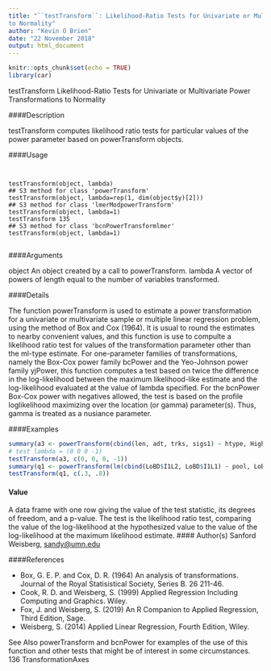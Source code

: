 ```yaml
---
title: "``testTransform``: Likelihood-Ratio Tests for Univariate or Multivariate Power Transformations
to Normality"
author: "Kevin O Brien"
date: "22 November 2018"
output: html_document
---
```


```r
knitr::opts_chunk$set(echo = TRUE)
library(car)
```

testTransform Likelihood-Ratio Tests for Univariate or Multivariate Power Transformations
to Normality

####Description

testTransform computes likelihood ratio tests for particular values of the power parameter based
on powerTransform objects.

####Usage
<pre><code>

testTransform(object, lambda)
## S3 method for class 'powerTransform'
testTransform(object, lambda=rep(1, dim(object$y)[2]))
## S3 method for class 'lmerModpowerTransform'
testTransform(object, lambda=1)
testTransform 135
## S3 method for class 'bcnPowerTransformlmer'
testTransform(object, lambda=1)

</code></pre>

####Arguments

object An object created by a call to powerTransform.
lambda A vector of powers of length equal to the number of variables transformed.

####Details

The function powerTransform is used to estimate a power transformation for a univariate or multivariate sample or multiple linear regression problem, using the method of Box and Cox (1964). It
is usual to round the estimates to nearby convenient values, and this function is use to compulte a likelihood ratio test for values of the transformation parameter other than the ml-type estimate.
For one-parameter families of transformations, namely the Box-Cox power family bcPower and the Yeo-Johnson power family yjPower, this function computes a test based on twice the difference in
the log-likelihood between the maximum likelihood-like estimate and the log-likelihood evaluated at the value of lambda specified.
For the bcnPower Box-Cox power with negatives allowed, the test is based on the profile loglikelihood maximizing over the location (or gamma) parameter(s). Thus, gamma is treated as a nusiance
parameter.


####Examples

```r

summary(a3 <- powerTransform(cbind(len, adt, trks, sigs1) ~ htype, Highway1))
# test lambda = (0 0 0 -1)
testTransform(a3, c(0, 0, 0, -1))
summary(q1 <- powerTransform(lm(cbind(LoBD$I1L2, LoBD$I1L1) ~ pool, LoBD), family="bcnPower"))
testTransform(q1, c(.3, .8))
```

#### Value
A data frame with one row giving the value of the test statistic, its degrees of freedom, and a p-value.
The test is the likelihood ratio test, comparing the value of the log-likelihood at the hypothesized
value to the value of the log-likelihood at the maximum likelihood estimate.
#### Author(s)
Sanford Weisberg, <sandy@umn.edu>

####References

* Box, G. E. P. and Cox, D. R. (1964) An analysis of transformations. Journal of the Royal Statisistical Society, Series B. 26 211-46.
* Cook, R. D. and Weisberg, S. (1999) Applied Regression Including Computing and Graphics. Wiley.
* Fox, J. and Weisberg, S. (2019) An R Companion to Applied Regression, Third Edition, Sage.
* Weisberg, S. (2014) Applied Linear Regression, Fourth Edition, Wiley.

See Also
powerTransform and bcnPower for examples of the use of this function and other tests that might
be of interest in some circumstances.
136 TransformationAxes
